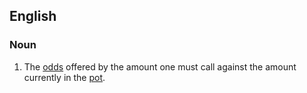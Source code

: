 ==English==

===Noun===
{{en-noun|sg=[[pot]] [[odds]]|[[plurale tantum|plural only]]}}

# {{poker}} The [[odds]] offered by the amount one must call against the amount currently in the [[pot]].
